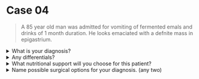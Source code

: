# Case 04

> A 85 year old man was admitted for vomiting of fermented emals and drinks of 1 month duration. He looks emaciated with a defnite mass in epigastrium.

<details>
<summary>What is your diagnosis?</summary>

Gastric outlet obstruction (GOO) due to Ca stomach

</details>

<details>
<summary>Any differentials?</summary>

1. Chronic duodenal ulcer with duodenal stenosis
1. Cancer of transverse colon
1. Chronic gastric ulcer with hourglass deformity

</details>

<details>
<summary>What nutritional support will you choose for this patient?</summary>

- Total parenteral nutrition (TPN)
- (Enteral nutrition: Feeding jejunostomy can be used)

</details>

<details>
<summary>Name possible surgical options for your diagnosis. (any two)</summary>

1. Curative treatment:
   - `Total or subtotal gastrectomy`
1. Palliative treatment:
   - `PGGJ` (Partial gastrectomy & gastrecto-jejunostomy) (Bypass surgery)

</details>
